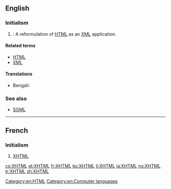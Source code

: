==English==
{{Wikipedia}}
===Initialism===
{{en-initialism}}

# {{w|Extensible Hypertext Markup Language}}: A reformulation of [[HTML]] as an [[XML]] application.

====Related terms====
* [[HTML]]
* [[XML]]

====Translations====
{{trans-top|XHTML}}
* Bengali: {{t-|bn|এক্সএইচটিএমএল|tr=eks-eic-ţi-em-el|sc=Beng|xs=Bengali}}
{{trans-mid}}
{{trans-bottom}}

===See also===
* [[SGML]]

----

==French==

===Initialism===
{{fr-initialism}}

# [[XHTML#English|XHTML]]

[[Category:en:HTML]]
[[Category:en:Computer languages]]

[[cs:XHTML]]
[[et:XHTML]]
[[fr:XHTML]]
[[ko:XHTML]]
[[li:XHTML]]
[[ja:XHTML]]
[[no:XHTML]]
[[tr:XHTML]]
[[zh:XHTML]]
